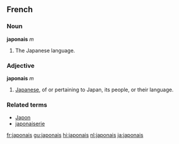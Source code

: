 ==French==
===Noun===
'''japonais''' ''m''

#The Japanese language.

===Adjective===
'''japonais''' ''m''

# [[Japanese]], of or pertaining to Japan, its people, or their language.

===Related terms===
*[[Japon]]
*[[japonaiserie]]

[[fr:japonais]]
[[gu:japonais]]
[[hi:japonais]]
[[nl:japonais]]
[[ja:japonais]]